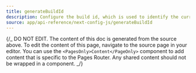 ```yaml
---
title: generateBuildId
description: Configure the build id, which is used to identify the current build in which your application is being served.
source: app/api-reference/next-config-js/generateBuildId
---
```


{/_ DO NOT EDIT. The content of this doc is generated from the source above. To edit the content of this page, navigate to the source page in your editor. You can use the `<PagesOnly>Content</PageOnly>` component to add content that is specific to the Pages Router. Any shared content should not be wrapped in a component. _/}
